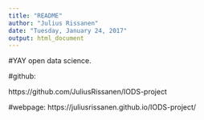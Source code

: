 ```yaml
---
title: "README"
author: "Julius Rissanen"
date: "Tuesday, January 24, 2017"
output: html_document
---
```



#YAY open data science.


#github:

https://github.com/JuliusRissanen/IODS-project

#webpage:
https://juliusrissanen.github.io/IODS-project/